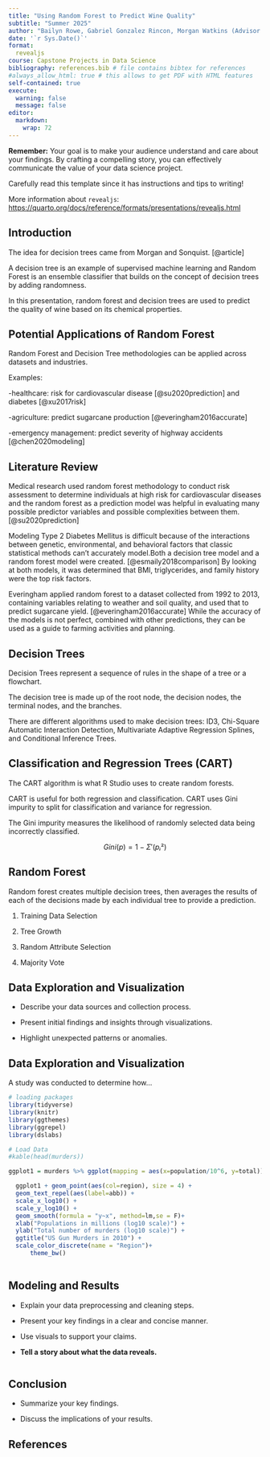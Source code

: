 ```yaml
---
title: "Using Random Forest to Predict Wine Quality"
subtitle: "Summer 2025"
author: "Bailyn Rowe, Gabriel Gonzalez Rincon, Morgan Watkins (Advisor: Dr. Cohen)"
date: '`r Sys.Date()`'
format:
  revealjs
course: Capstone Projects in Data Science
bibliography: references.bib # file contains bibtex for references
#always_allow_html: true # this allows to get PDF with HTML features
self-contained: true
execute: 
  warning: false
  message: false
editor: 
  markdown: 
    wrap: 72
---
```


::: callout-important
**Remember:** Your goal is to make your audience understand and care
about your findings. By crafting a compelling story, you can effectively
communicate the value of your data science project.

Carefully read this template since it has instructions and tips to
writing!

More information about `revealjs`:
<https://quarto.org/docs/reference/formats/presentations/revealjs.html>
:::

## Introduction 

The idea for decision trees came from Morgan and Sonquist. [@article]

A decision tree is an example of supervised machine learning and Random Forest is an ensemble classifier that builds on the concept of decision trees by adding randomness.

In this presentation, random forest and decision trees are used to predict the quality of wine based on its chemical properties.

## Potential Applications of Random Forest
Random Forest and Decision Tree methodologies can be applied across datasets and industries.

Examples:

-healthcare: risk for cardiovascular disease [@su2020prediction] and diabetes [@xu2017risk]

-agriculture: predict sugarcane production [@everingham2016accurate]

-emergency management: predict severity of highway accidents [@chen2020modeling]
 
## Literature Review  {.smaller}

Medical research used random forest methodology to conduct risk assessment to determine individuals at high risk for cardiovascular diseases and the random forest as a prediction model was helpful in evaluating many possible predictor variables and possible complexities between them. [@su2020prediction]

Modeling Type 2 Diabetes Mellitus is difficult because of the interactions between genetic, environmental, and behavioral factors that classic statistical methods can’t accurately model.Both a decision tree model and a random forest model were created. [@esmaily2018comparison] By looking at both models, it was determined that BMI, triglycerides, and family history were the top risk factors.

Everingham applied random forest to a dataset collected from 1992 to 2013, containing variables relating to weather and soil quality, and used that to predict sugarcane yield. [@everingham2016accurate] While the accuracy of the models is not perfect, combined with other predictions, they can be used as a guide to farming activities and planning.

## Decision Trees
Decision Trees represent a sequence of rules in the shape of a tree or a flowchart.

The decision tree is made up of the root node, the decision nodes, the terminal nodes, and the branches.

There are different algorithms used to make decision trees: ID3, Chi-Square Automatic Interaction Detection, Multivariate Adaptive Regression Splines, and Conditional Inference Trees.

## Classification and Regression Trees (CART)
The CART algorithm is what R Studio uses to create random forests.

CART is useful for both regression and classification.
CART uses Gini impurity to split for classification and variance for regression.

The Gini impurity measures the likelihood of randomly selected data being incorrectly classified. 

$$
Gini(p) = 1 - Σ '(pᵢ²)
$$

## Random Forest

Random forest creates multiple decision trees, then averages the results of each of the decisions made by each individual tree to provide a prediction.

1. Training Data Selection

2. Tree Growth

3. Random Attribute Selection

4. Majority Vote

## Data Exploration and Visualization

-   Describe your data sources and collection process.

-   Present initial findings and insights through visualizations.

-   Highlight unexpected patterns or anomalies.

## Data Exploration and Visualization {.smaller}

A study was conducted to determine how...

```r
# loading packages 
library(tidyverse)
library(knitr)
library(ggthemes)
library(ggrepel)
library(dslabs)
```

```r
# Load Data
#kable(head(murders))

ggplot1 = murders %>% ggplot(mapping = aes(x=population/10^6, y=total)) 

  ggplot1 + geom_point(aes(col=region), size = 4) +
  geom_text_repel(aes(label=abb)) +
  scale_x_log10() +
  scale_y_log10() +
  geom_smooth(formula = "y~x", method=lm,se = F)+
  xlab("Populations in millions (log10 scale)") + 
  ylab("Total number of murders (log10 scale)") +
  ggtitle("US Gun Murders in 2010") +
  scale_color_discrete(name = "Region")+
      theme_bw()
  

```

## Modeling and Results

-   Explain your data preprocessing and cleaning steps.

-   Present your key findings in a clear and concise manner.

-   Use visuals to support your claims.

-   **Tell a story about what the data reveals.**

```r

```

## Conclusion

-   Summarize your key findings.

-   Discuss the implications of your results.

## References

